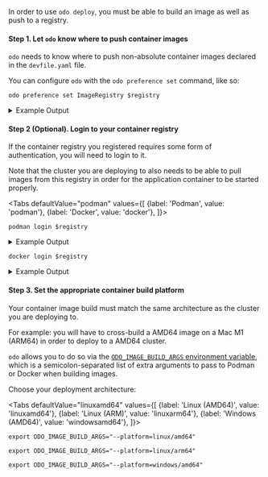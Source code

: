 
In order to use `odo deploy`, you must be able to build an image as well as push to a registry.

#### Step 1. Let `odo` know where to push container images

`odo` needs to know where to push non-absolute container images declared in the `devfile.yaml` file.

You can configure `odo` with the `odo preference set` command, like so:

```shell
odo preference set ImageRegistry $registry
```

<details>
<summary>Example Output</summary>

```console
$ odo preference set ImageRegistry ttl.sh
 ✓  Value of 'imageregistry' preference was set to 'ttl.sh'
```

</details>

#### Step 2 (Optional). Login to your container registry

If the container registry you registered requires some form of authentication, you will need to login to it.

Note that the cluster you are deploying to also needs to be able to pull images from this registry in order for the application container to be started properly.

<Tabs
defaultValue="podman"
values={[
{label: 'Podman', value: 'podman'},
{label: 'Docker', value: 'docker'},
]}>

<TabItem value="podman">

```shell
podman login $registry
```

<details>
<summary>Example Output</summary>

```console
$ podman login quay.io
Username:
Password:
Login Succeeded!
```

</details>

</TabItem>

<TabItem value="docker">

```shell
docker login $registry
```

<details>
<summary>Example Output</summary>

```console
$ docker login docker.io
Username:
Password:
Login Succeeded!
```

</details>

</TabItem>

</Tabs>

#### Step 3. Set the appropriate container build platform

Your container image build must match the same architecture as the cluster you are deploying to.

For example: you will have to cross-build a AMD64 image on a Mac M1 (ARM64) in order to deploy to a AMD64 cluster.

`odo` allows you to do so via the [`ODO_IMAGE_BUILD_ARGS` environment variable](/overview/configure.md#environment-variables-controlling-odo-behavior),
which is a semicolon-separated list of extra arguments to pass to Podman or Docker when building images.

Choose your deployment architecture:

<Tabs
defaultValue="linuxamd64"
values={[
{label: 'Linux (AMD64)', value: 'linuxamd64'},
{label: 'Linux (ARM)', value: 'linuxarm64'},
{label: 'Windows (AMD64)', value: 'windowsamd64'},
]}>

<TabItem value="linuxamd64">

```shell
export ODO_IMAGE_BUILD_ARGS="--platform=linux/amd64"
```

</TabItem>

<TabItem value="linuxarm64">

```shell
export ODO_IMAGE_BUILD_ARGS="--platform=linux/arm64"
```

</TabItem>

<TabItem value="windowsamd64">

```shell
export ODO_IMAGE_BUILD_ARGS="--platform=windows/amd64"
```

</TabItem>

</Tabs>
